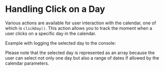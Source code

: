 # Handling Click on a Day

Various actions are available for user interaction with the calendar, one of which is `clickDay()`. This action allows you to track the moment when a user clicks on a specific day in the calendar.

Example with logging the selected day to the console:

<Sandbox example="action-handlers-click-a-day" />

Please note that the selected day is represented as an array because the user can select not only one day but also a range of dates if allowed by the calendar parameters.

<Sandbox example="action-handlers-click-a-day-ranged" />
